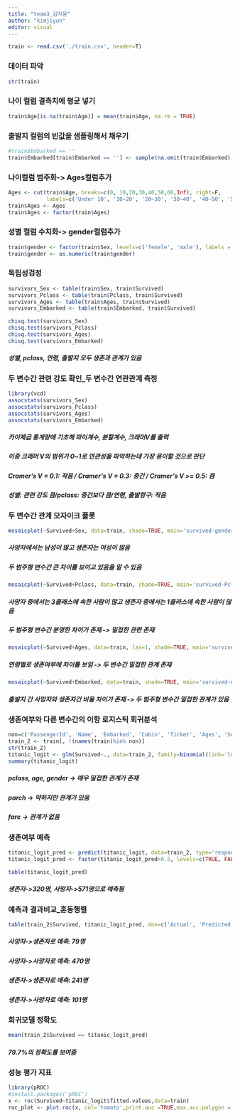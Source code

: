 ```yaml
---
title: "team3_김지윤"
author: "kimjiyun"
editor: visual
---
```

```r
train <- read.csv('./train.csv', header=T)
```

### 데이터 파악
```r
str(train)
```

### 나이 컬럼 결측치에 평균 넣기
```r
train$Age[is.na(train$Age)] = mean(train$Age, na.rm = TRUE)
```

### 출발지 컬럼의 빈값을 샘플링해서 채우기
```r
#train$Embarked == ''
train$Embarked[train$Embarked == ''] <- sample(na.omit(train$Embarked), 2)
```

### 나이컬럼 범주화-> Ages컬럼추가
```r
Ages <- cut(train$Age, breaks=c(0, 10,20,30,40,50,60,Inf), right=F, 
            labels=c('Under 10', '10~20', '20~30', '30~40', '40~50', '50~60', 'over 60'))
train$Ages <- Ages
train$Ages <- factor(train$Ages)
```


### 성별 컬럼 수치화-> gender컬럼추가
```r
train$gender <- factor(train$Sex, levels=c('female', 'male'), labels = c(0, 1))
train$gender <- as.numeric(train$gender)
```


### 독립성검정
```r
survivors_Sex <- table(train$Sex, train$Survived)
survivors_Pclass <- table(train$Pclass, train$Survived)
survivors_Ages <- table(train$Ages, train$Survived)
survivors_Embarked <- table(train$Embarked, train$Survived)
```


```r
chisq.test(survivors_Sex)
chisq.test(survivors_Pclass)
chisq.test(survivors_Ages)
chisq.test(survivors_Embarked)
```
##### 성별, pclass, 연령, 출발지 모두 생존과 관계가 있음


### 두 변수간 관련 강도 확인_두 변수간 연관관계 측정
```r
library(vcd)
assocstats(survivors_Sex)
assocstats(survivors_Pclass)
assocstats(survivors_Ages)
assocstats(survivors_Embarked)
```
##### 카이제곱 통계량에 기초해 파이계수, 분할계수, 크래머V를 출력  
##### 이중 크래머 V의 범위가 0~1로 연관성을 파악하는데 가장 용이할 것으로 판단  
##### Cramer's V = 0.1: 작음  /  Cramer's V = 0.3: 중간  /  Cramer's V >= 0.5: 큼  
##### 성별: 관련 강도 큼/pclass: 중간보다 큼/연령, 출발항구: 작음

### 두 변수간 관계 모자이크 플롯
```r
mosaicplot(~Survived+Sex, data=train, shade=TRUE, main='survived-gender')
```
##### 사망자에서는 남성이 많고 생존자는 여성이 많음  
##### 두 범주형 변수간 큰 차이를 보이고 있음을 알 수 있음 

```r
mosaicplot(~Survived+Pclass, data=train, shade=TRUE, main='survived-Pclass')
```
##### 사망자 중에서는 3클래스에 속한 사람이 많고 생존자 중에서는 1클라스에 속한 사람이 많음  
##### 두 범주형 변수간 분명한 차이가 존재 -> 밀접한 관련 존재

```r
mosaicplot(~Survived+Ages, data=train, las=1, shade=TRUE, main='survived-age')
```
##### 연령별로 생존여부에 차이를 보임 -> 두 변수간 밀접한 관계 존재

```r
mosaicplot(~Survived+Embarked, data=train, shade=TRUE, main='survived-embarked')
```
##### 출발지 간 사망자와 생존자간 비율 차이가 존재 -> 두 범주형 변수간 밀접한 관계가 있음


### 생존여부와 다른 변수간의 이항 로지스틱 회귀분석
```r
non=c('PassengerId', 'Name', 'Embarked', 'Cabin', 'Ticket', 'Ages', 'Sex', 'SibSp')
train_2 <- train[, !(names(train)%in% non)]
str(train_2)
titanic_logit <- glm(Survived~., data=train_2, family=binomial(link='logit'))
summary(titanic_logit)
```
##### pclass, age, gender -> 매우 밀접한 관계가 존재
##### parch -> 약하지만 관계가 있음
##### fare -> 관계가 없음

### 생존여부 예측
```r
titanic_logit_pred <- predict(titanic_logit, data=train_2, type='response')
titanic_logit_pred <- factor(titanic_logit_pred>0.5, levels=c(TRUE, FALSE), labels=c(1, 0))

table(titanic_logit_pred)
```
##### 생존자->320명, 사망자->571명으로 예측됨


### 예측과 결과비교_혼동행렬
```r
table(train_2$Survived, titanic_logit_pred, dnn=c('Actual', 'Predicted'))
```
##### 사망자->생존자로 예측: 79명
##### 사망자->사망자로 예측: 470명
##### 생존자->생존자로 예측: 241명
##### 생존자->사망자로 예측: 101명


### 회귀모델 정확도
```r
mean(train_2$Survived == titanic_logit_pred)
```
##### 79.7%의 정확도를 보여줌


### 성능 평가 지표
```r
library(pROC)
#install.packages('pROC')
x <- roc(Survived~titanic_logit$fitted.values,data=train)
roc_plot <- plot.roc(x, col='tomato',print.auc =TRUE,max.auc.polygon = TRUE)
```


